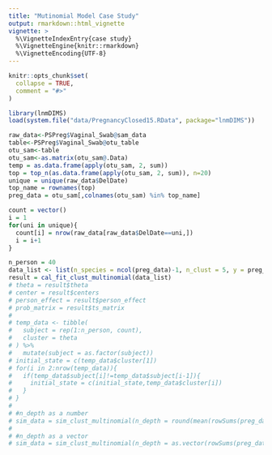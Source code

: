 ```yaml
---
title: "Mutinomial Model Case Study"
output: rmarkdown::html_vignette
vignette: >
  %\VignetteIndexEntry{case study}
  %\VignetteEngine{knitr::rmarkdown}
  %\VignetteEncoding{UTF-8}
---
```


```r
knitr::opts_chunk$set(
  collapse = TRUE,
  comment = "#>"
)
```

```r
library(lnmDIMS)
load(system.file("data/PregnancyClosed15.RData", package="lnmDIMS"))
```


```r
raw_data<-PSPreg$Vaginal_Swab@sam_data
table<-PSPreg$Vaginal_Swab@otu_table
otu_sam<-table
otu_sam<-as.matrix(otu_sam@.Data)
temp = as.data.frame(apply(otu_sam, 2, sum))
top = top_n(as.data.frame(apply(otu_sam, 2, sum)), n=20)
unique = unique(raw_data$DelDate)
top_name = rownames(top)
preg_data = otu_sam[,colnames(otu_sam) %in% top_name]

count = vector()
i = 1
for(uni in unique){
  count[i] = nrow(raw_data[raw_data$DelDate==uni,])
  i = i+1
}
```

```r
n_person = 40
data_list <- list(n_species = ncol(preg_data)-1, n_clust = 5, y = preg_data, n_person = 40,count = count)
result = cal_fit_clust_multinomial(data_list)
# theta = result$theta
# center = result$centers
# person_effect = result$person_effect
# prob_matrix = result$ts_matrix
# 
# temp_data <- tibble(
#   subject = rep(1:n_person, count),
#   cluster = theta
# ) %>%
#   mutate(subject = as.factor(subject))
# initial_state = c(temp_data$cluster[1])
# for(i in 2:nrow(temp_data)){
#   if(temp_data$subject[i]!=temp_data$subject[i-1]){
#     initial_state = c(initial_state,temp_data$cluster[i])
#   }
# }
# 
# #n_depth as a number
# sim_data = sim_clust_multinomial(n_depth = round(mean(rowSums(preg_data)),0), n_species = ncol(preg_data), prob_matrix, length(count), count ,initial_state, center,sigma, person_effect)
# 
# #n_depth as a vector
# sim_data = sim_clust_multinomial(n_depth = as.vector(rowSums(preg_data)), n_species = ncol(preg_data), prob_matrix, length(count), count ,initial_state, center,sigma, person_effect)
```

